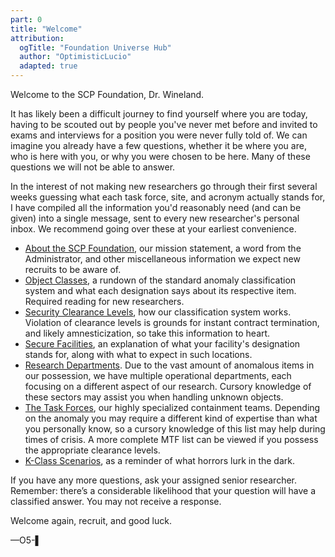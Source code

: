 ```yaml
---
part: 0
title: "Welcome"
attribution:
  ogTitle: "Foundation Universe Hub"
  author: "OptimisticLucio"
  adapted: true
---
```


Welcome to the SCP Foundation, Dr. Wineland.

It has likely been a difficult journey to find yourself where
you are today, having to be scouted out by people you've
never met before and invited to exams and interviews for a
position you were never fully told of. We can imagine you
already have a few questions, whether it be where you are, who
is here with you, or why you were chosen to be here. Many of
these questions we will not be able to answer.

In the interest of not making new researchers go through their
first several weeks guessing what each task force, site, and
acronym actually stands for, I have compiled all the information
you'd reasonably need (and can be given) into a single
message, sent to every new researcher's personal inbox. We
recommend going over these at your earliest convenience.

- [About the SCP Foundation](/orientation/about), our mission statement, a word from the Administrator, and other miscellaneous information we expect new recruits to be aware of.
- [Object Classes](/orientation/object-classes), a rundown of the standard anomaly classification system and what each designation says about its respective item. Required reading for new researchers.
- [Security Clearance Levels](/orientation/clearance-levels), how our classification system works. Violation of clearance levels is grounds for instant contract termination, and likely amnesticization, so take this information to heart.
- [Secure Facilities](/orientation/secure-facilities), an explanation of what your facility's designation stands for, along with what to expect in such locations.
- [Research Departments](/orientation/research-departments). Due to the vast amount of anomalous items in our possession, we have multiple operational departments, each focusing on a different aspect of our research. Cursory knowledge of these sectors may assist you when handling unknown objects.
- [The Task Forces](/orientation/task-forces), our highly specialized containment teams. Depending on the anomaly you may require a different kind of expertise than what you personally know, so a cursory knowledge of this list may help during times of crisis. A more complete MTF list can be viewed if you possess the appropriate clearance levels.
- [K-Class Scenarios](/orientation/k-class), as a reminder of what horrors lurk in the dark.

If you have any more questions, ask your assigned senior
researcher. Remember: there’s a considerable likelihood that
your question will have a classified answer. You may not receive
a response.

Welcome again, recruit, and good luck.

—O5-▌
